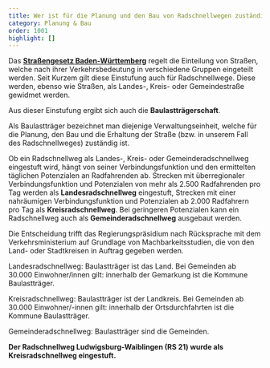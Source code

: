 ```yaml
---
title: Wer ist für die Planung und den Bau von Radschnellwegen zuständig?
category: Planung & Bau
order: 1001
highlight: []
---
```

Das [**Straßengesetz Baden-Württemberg**](https://www.landesrecht-bw.de/jportal/?quelle=jlink\&query=StrG+BW\&psml=bsbawueprod.psml\&max=true\&aiz=true) regelt die Einteilung von Straßen, welche nach ihrer Verkehrsbedeutung in verschiedene Gruppen eingeteilt werden. Seit Kurzem gilt diese Einstufung auch für Radschnellwege. Diese werden, ebenso wie Straßen, als Landes-, Kreis- oder Gemeindestraße gewidmet werden.

Aus dieser Einstufung ergibt sich auch die **Baulastträgerschaft**.

Als Baulastträger bezeichnet man diejenige Verwaltungseinheit, welche für die Planung, den Bau und die Erhaltung der Straße (bzw. in unserem Fall des Radschnellweges) zuständig ist.

Ob ein Radschnellweg als Landes-, Kreis- oder Gemeinderadschnellweg eingestuft wird, hängt von seiner Verbindungsfunktion und den ermittelten täglichen Potenzialen an Radfahrenden ab. Strecken mit überregionaler Verbindungsfunktion und Potenzialen von mehr als 2.500 Radfahrenden pro Tag werden als **Landesradschnellweg** eingestuft, Strecken mit einer nahräumigen Verbindungsfunktion und Potenzialen ab 2.000 Radfahrern pro Tag als **Kreisradschnellweg**. Bei geringeren Potenzialen kann ein Radschnellweg auch als **Gemeinderadschnellweg** ausgebaut werden.

Die Entscheidung trifft das Regierungspräsidium nach Rücksprache mit dem Verkehrsministerium auf Grundlage von Machbarkeitsstudien, die von den Land- oder Stadtkreisen in Auftrag gegeben werden.

Landesradschnellweg: Baulastträger ist das Land. Bei Gemeinden ab 30.000 Einwohner/innen gilt: innerhalb der Gemarkung ist die Kommune Baulastträger.

Kreisradschnellweg: Baulastträger ist der Landkreis. Bei Gemeinden ab 30.000 Einwohner/-innen gilt: innerhalb der Ortsdurchfahrten ist die Kommune Baulastträger.

Gemeinderadschnellweg: Baulastträger sind die Gemeinden.

**Der Radschnellweg Ludwigsburg-Waiblingen (RS 21) wurde als Kreisradschnellweg eingestuft.**
